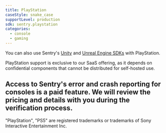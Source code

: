 ```yaml
---
title: PlayStation
caseStyle: snake_case
supportLevel: production
sdk: sentry.playstation
categories:
  - console
  - gaming
---
```


<Include name="console-intro/playstation" />

You can also use Sentry's [Unity](/platforms/unity/game-consoles/) and [Unreal Engine SDKs](/platforms/unreal/game-consoles/) with PlayStation.

<Alert>
PlayStation support is exclusive to our SaaS offering, as it depends on confidential components that cannot be distributed for self-hosted use.

Access to Sentry's error and crash reporting for consoles is a paid feature. We will review the pricing and details with you during the verification process.
</Alert>
----

"PlayStation", "PS5" are registered trademarks or trademarks of Sony Interactive Entertainment Inc.
